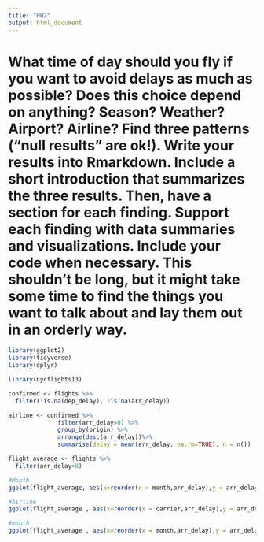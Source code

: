 ```yaml
---
title: "HW2"
output: html_document
---
```

# What time of day should you fly if you want to avoid delays as much as possible? Does this choice depend on anything? Season? Weather? Airport? Airline? Find three patterns (“null results” are ok!). Write your results into Rmarkdown. Include a short introduction that summarizes the three results. Then, have a section for each finding. Support each finding with data summaries and visualizations. Include your code when necessary. This shouldn’t be long, but it might take some time to find the things you want to talk about and lay them out in an orderly way.


```r
library(ggplot2)
library(tidyverse)
library(dplyr)

library(nycflights13)

confirmed <- flights %>% 
  filter(!is.na(dep_delay), !is.na(arr_delay))

airline <- confirmed %>% 
              filter(arr_delay>0) %>%
              group_by(origin) %>% 
              arrange(desc(arr_delay))%>%
              summarise(delay = mean(arr_delay, na.rm=TRUE), n = n())

flight_average <- flights %>%
  filter(arr_delay>0)
```

```r
#Month
ggplot(flight_average, aes(x=reorder(x = month,arr_delay),y = arr_delay),fill = month, colour = month) +    geom_boxplot()+ggtitle("Avoid Delay by Airports")+ coord_flip(ylim = c(0,1000)) + labs(y="month", x="Average Delay(min)")
```

```r
#Airline
ggplot(flight_average , aes(x=reorder(x = carrier,arr_delay),y = arr_delay),fill = carrier, colour = carrier) +    geom_boxplot()+ggtitle("Avoid Delay by Airline")+ coord_flip(ylim = c(0,1000)) + labs(y="Carrier", x="Average Delay(min)")
```

```r
#month
ggplot(flight_average , aes(x=reorder(x = month,arr_delay),y = arr_delay),fill = month, colour = month) +    geom_boxplot()+ggtitle("Avoid Delay by month ")+ coord_flip(ylim = c(0,1000)) + labs(y="month", x="Average Delay(min)")
```

